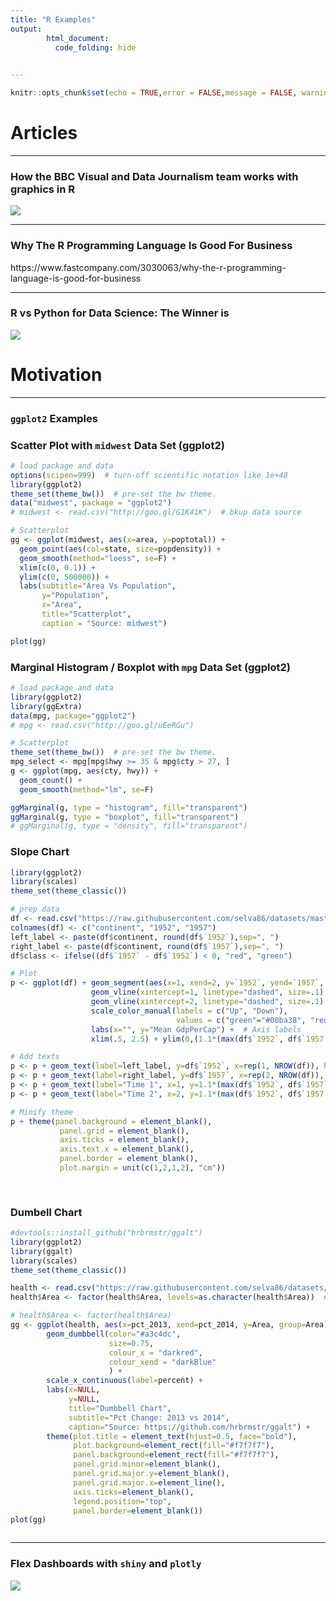 ```yaml
---
title: "R Examples"
output: 
        html_document:
          code_folding: hide
          

---
```


```r
knitr::opts_chunk$set(echo = TRUE,error = FALSE,message = FALSE, warning = FALSE)
```

<div class="row">
  <div class="col-md-4">
  <h1>Articles</h1>
  
  <hr>
  <h3> How the BBC Visual and Data Journalism team works with graphics in R </h3>

  <a href="https://medium.com/bbc-visual-and-data-journalism/how-the-bbc-visual-and-data-journalism-team-works-with-graphics-in-r-ed0b35693535">
  
  <img src="./img/0_DDRU1L5LIJkgDBxd.png" >
  
  </a>
<hr>
  <h3>Why The R Programming Language Is Good For Business</h3>
  https://www.fastcompany.com/3030063/why-the-r-programming-language-is-good-for-business
  <hr>
  <h3>R vs Python for Data Science: The Winner is </h3>
  <a href="https://www.kdnuggets.com/2015/05/r-vs-python-data-science.html">
  
  <img src="./img/r-vs-python-numbers.jpg">
  </a>
  
  </div>
  
  
  <div class="col-md-7 col-md-offset-1">
  <h1>Motivation</h1>
  <hr>
  <h3>`ggplot2` Examples</h1>
  <div class="row scry">
  
  
  <h3>Scatter Plot with `midwest` Data Set (ggplot2)</h3>
  
```r

# load package and data
options(scipen=999)  # turn-off scientific notation like 1e+48
library(ggplot2)
theme_set(theme_bw())  # pre-set the bw theme.
data("midwest", package = "ggplot2")
# midwest <- read.csv("http://goo.gl/G1K41K")  # bkup data source

# Scatterplot
gg <- ggplot(midwest, aes(x=area, y=poptotal)) + 
  geom_point(aes(col=state, size=popdensity)) + 
  geom_smooth(method="loess", se=F) + 
  xlim(c(0, 0.1)) + 
  ylim(c(0, 500000)) + 
  labs(subtitle="Area Vs Population", 
       y="Population", 
       x="Area", 
       title="Scatterplot", 
       caption = "Source: midwest")

plot(gg)


```
  
  <h3>Marginal Histogram / Boxplot with `mpg` Data Set (ggplot2)</h3>
  
```r

# load package and data
library(ggplot2)
library(ggExtra)
data(mpg, package="ggplot2")
# mpg <- read.csv("http://goo.gl/uEeRGu")

# Scatterplot
theme_set(theme_bw())  # pre-set the bw theme.
mpg_select <- mpg[mpg$hwy >= 35 & mpg$cty > 27, ]
g <- ggplot(mpg, aes(cty, hwy)) + 
  geom_count() + 
  geom_smooth(method="lm", se=F)

ggMarginal(g, type = "histogram", fill="transparent")
ggMarginal(g, type = "boxplot", fill="transparent")
# ggMarginal(g, type = "density", fill="transparent")


```
 
<h3>Slope Chart</h3>

```r
  
library(ggplot2)
library(scales)
theme_set(theme_classic())

# prep data
df <- read.csv("https://raw.githubusercontent.com/selva86/datasets/master/gdppercap.csv")
colnames(df) <- c("continent", "1952", "1957")
left_label <- paste(df$continent, round(df$`1952`),sep=", ")
right_label <- paste(df$continent, round(df$`1957`),sep=", ")
df$class <- ifelse((df$`1957` - df$`1952`) < 0, "red", "green")

# Plot
p <- ggplot(df) + geom_segment(aes(x=1, xend=2, y=`1952`, yend=`1957`, col=class), size=.75, show.legend=F) + 
                  geom_vline(xintercept=1, linetype="dashed", size=.1) + 
                  geom_vline(xintercept=2, linetype="dashed", size=.1) +
                  scale_color_manual(labels = c("Up", "Down"), 
                                     values = c("green"="#00ba38", "red"="#f8766d")) +  # color of lines
                  labs(x="", y="Mean GdpPerCap") +  # Axis labels
                  xlim(.5, 2.5) + ylim(0,(1.1*(max(df$`1952`, df$`1957`))))  # X and Y axis limits

# Add texts
p <- p + geom_text(label=left_label, y=df$`1952`, x=rep(1, NROW(df)), hjust=1.1, size=3.5)
p <- p + geom_text(label=right_label, y=df$`1957`, x=rep(2, NROW(df)), hjust=-0.1, size=3.5)
p <- p + geom_text(label="Time 1", x=1, y=1.1*(max(df$`1952`, df$`1957`)), hjust=1.2, size=5)  # title
p <- p + geom_text(label="Time 2", x=2, y=1.1*(max(df$`1952`, df$`1957`)), hjust=-0.1, size=5)  # title

# Minify theme
p + theme(panel.background = element_blank(), 
           panel.grid = element_blank(),
           axis.ticks = element_blank(),
           axis.text.x = element_blank(),
           panel.border = element_blank(),
           plot.margin = unit(c(1,2,1,2), "cm"))  
  
  
```
 
  <h3>Dumbell Chart</h3>
  
```r

#devtools::install_github("hrbrmstr/ggalt")
library(ggplot2)
library(ggalt)
library(scales)
theme_set(theme_classic())

health <- read.csv("https://raw.githubusercontent.com/selva86/datasets/master/health.csv")
health$Area <- factor(health$Area, levels=as.character(health$Area))  # for right ordering of the dumbells

# health$Area <- factor(health$Area)
gg <- ggplot(health, aes(x=pct_2013, xend=pct_2014, y=Area, group=Area)) + 
        geom_dumbbell(color="#a3c4dc", 
                      size=0.75, 
                      colour_x = "darkred",
                      colour_xend = "darkBlue"
                      ) + 
        scale_x_continuous(label=percent) + 
        labs(x=NULL, 
             y=NULL, 
             title="Dumbbell Chart", 
             subtitle="Pct Change: 2013 vs 2014", 
             caption="Source: https://github.com/hrbrmstr/ggalt") +
        theme(plot.title = element_text(hjust=0.5, face="bold"),
              plot.background=element_rect(fill="#f7f7f7"),
              panel.background=element_rect(fill="#f7f7f7"),
              panel.grid.minor=element_blank(),
              panel.grid.major.y=element_blank(),
              panel.grid.major.x=element_line(),
              axis.ticks=element_blank(),
              legend.position="top",
              panel.border=element_blank())
plot(gg)



```
 
  </div>
  
  <div class="row">
  <hr>
  <h3>Flex Dashboards with `shiny` and `plotly`</h3>
  <a href="https://bookdown.org/csgillespie/shiny_components/#htmlwidget-and-value-boxes">
  <img src="./img/dash1.png">
  </a>

  </div>
  
  </div>


</div>






